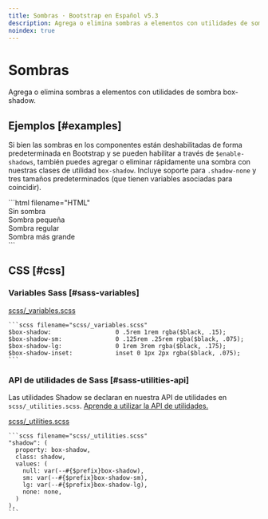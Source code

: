 ```yaml
---
title: Sombras · Bootstrap en Español v5.3
description: Agrega o elimina sombras a elementos con utilidades de sombra box-shadow.
noindex: true
---
```


# Sombras

Agrega o elimina sombras a elementos con utilidades de sombra box-shadow.

Ejemplos [#examples]
---------------------

Si bien las sombras en los componentes están deshabilitadas de forma predeterminada en Bootstrap y se pueden habilitar a través de `$enable-shadows`, también puedes agregar o eliminar rápidamente una sombra con nuestras clases de utilidad `box-shadow`. Incluye soporte para `.shadow-none` y tres tamaños predeterminados (que tienen variables asociadas para coincidir).

<DemoIframe path="/demos/bootstrap/5.3/utilities/shadows/examples.html">
    ```html filename="HTML"
    <div class="shadow-none p-3 mb-5 bg-body-tertiary rounded">Sin sombra</div>
    <div class="shadow-sm p-3 mb-5 bg-body-tertiary rounded">Sombra pequeña</div>
    <div class="shadow p-3 mb-5 bg-body-tertiary rounded">Sombra regular</div>
    <div class="shadow-lg p-3 mb-5 bg-body-tertiary rounded">Sombra más grande</div>
    ```
</DemoIframe>

CSS [#css]
-----------

### Variables Sass [#sass-variables]

[scss/_variables.scss](https://github.com/twbs/bootstrap/blob/v5.3.2/scss/_variables.scss)

    ```scss filename="scss/_variables.scss"
    $box-shadow:                  0 .5rem 1rem rgba($black, .15);
    $box-shadow-sm:               0 .125rem .25rem rgba($black, .075);
    $box-shadow-lg:               0 1rem 3rem rgba($black, .175);
    $box-shadow-inset:            inset 0 1px 2px rgba($black, .075);
    ```

### API de utilidades de Sass [#sass-utilities-api]

Las utilidades Shadow se declaran en nuestra API de utilidades en `scss/_utilities.scss`. [Aprende a utilizar la API de utilidades.](/bootstrap/5.3/utilities/api/#using-the-api)

[scss/_utilities.scss](https://github.com/twbs/bootstrap/blob/v5.3.2/scss/_utilities.scss)

    ```scss filename="scss/_utilities.scss"
    "shadow": (
      property: box-shadow,
      class: shadow,
      values: (
        null: var(--#{$prefix}box-shadow),
        sm: var(--#{$prefix}box-shadow-sm),
        lg: var(--#{$prefix}box-shadow-lg),
        none: none,
      )
    ),
    ```